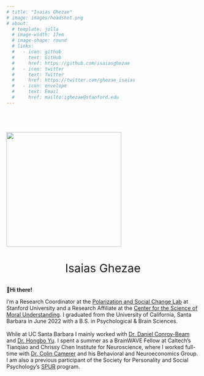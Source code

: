 ```yaml
---
# title: "Isaias Ghezae"
# image: images/headshot.png
# about:
  # template: jolla
  # image-width: 17em
  # image-shape: round
  # links:
  #   - icon: github
  #     text: GitHub
  #     href: https://github.com/isaiasghezae
  #   - icon: twitter
  #     text: Twitter
  #     href: https://twitter.com/ghezae_isaias
  #   - icon: envelope
  #     text: Email
  #     href: mailto:ighezae@stanford.edu
---
```


::: {layout="[2, 4]" layout-valign="top" style="padding-top: 40px;" style="text-align:center"}
::: a
![](images/headshot.png){fig-alt="Isaias Ghezae's headshot" width="300" style="padding-bottom:8px"}

::: {.c style="text-align: center; font-size: 30px; padding-top:0px"}
Isaias Ghezae
:::
:::

::: {.b style="text-align: left"}
::: less-large-text
👋**Hi there!**
:::

I'm a Research Coordinator at the [Polarization and Social Change Lab](https://www.pascl.stanford.edu/) at Stanford University and a Research Affiliate at the [Center for the Science of Moral Understanding](https://www.moralunderstanding.com/). I graduated from the University of California, Santa Barbara in June 2022 with a B.S. in Psychological & Brain Sciences. <br><br> While at UC Santa Barbara I mainly worked with [Dr. Daniel Conroy-Beam](https://psych.ucsb.edu/people/faculty/daniel-conroy-beam) and [Dr. Hongbo Yu](https://psych.ucsb.edu/people/faculty/hongbo-yu). I spent a summer as a BrainWAVE Fellow at Caltech's Tianqiao and Chrissy Chen Institute for Neuroscience, where I worked full-time with [Dr. Colin Camerer](https://www.hss.caltech.edu/people/colin-f-camerer) and his Behavioral and Neuroeconomics Group. I am also a previous participant of the Society for Personality and Social Psychology's [SPUR](https://spsp.org/professional-development/training-programs/social-personality-undergraduate-research-spur-program) program.
:::
:::
